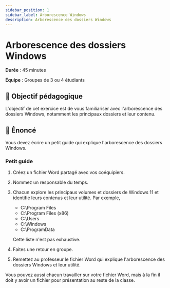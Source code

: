 ```yaml
---
sidebar_position: 1
sidebar_label: Arborescence Windows
description: Arborescence des dossiers Windows
---
```


# Arborescence des dossiers Windows

**Durée** : 45 minutes

**Équipe** : Groupes de 3 ou 4 étudiants

## 🎯 Objectif pédagogique

L'objectif de cet exercice est de vous familiariser avec l'arborescence des
dossiers Windows, notamment les principaux dossiers et leur contenu.

## 📜 Énoncé

Vous devez écrire un petit guide qui explique l'arborescence des dossiers
Windows.

### Petit guide

1. Créez un fichier Word partagé avec vos coéquipiers.
2. Nommez un responsable du temps.
3. Chacun explore les principaus volumes et dossiers de Windows 11 et
   identifie leurs contenus et leur utilité. Par exemple,
   - C:\Program Files
   - C:\Program Files (x86)
   - C:\Users
   - C:\Windows
   - C:\ProgramData

   Cette liste n'est pas exhaustive.
4. Faites une retour en groupe.
5. Remettez au professeur le fichier Word qui explique l'arborescence des dossiers
   Windows et leur utilité.

Vous pouvez aussi chacun travailler sur votre fichier Word, mais à la fin il
doit y avoir un fichier pour présentation au reste de la classe.
